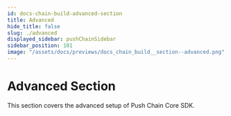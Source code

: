 ```yaml
---
id: docs-chain-build-advanced-section
title: Advanced
hide_title: false
slug: ./advanced
displayed_sidebar: pushChainSidebar
sidebar_position: 101
image: "/assets/docs/previews/docs_chain_build__section--advanced.png"
---
```


<head>
  <title>Advanced Section | Build | Push Chain Docs</title>
</head>


<!-- Content Start -->

# Advanced Section

This section covers the advanced setup of Push Chain Core SDK.

<br />

<DocCardList />
